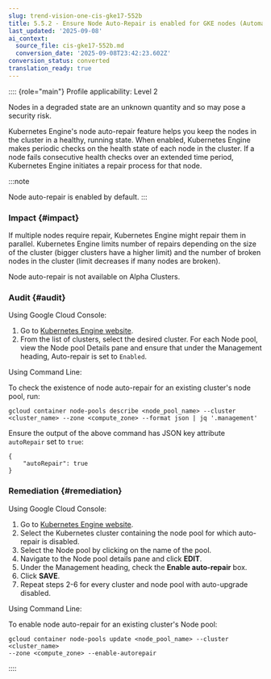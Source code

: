```yaml
---
slug: trend-vision-one-cis-gke17-552b
title: 5.5.2 - Ensure Node Auto-Repair is enabled for GKE nodes (Automated)
last_updated: '2025-09-08'
ai_context:
  source_file: cis-gke17-552b.md
  conversion_date: '2025-09-08T23:42:23.602Z'
conversion_status: converted
translation_ready: true
---
```


:::: {role="main"}
Profile applicability: Level 2

Nodes in a degraded state are an unknown quantity and so may pose a security risk.

Kubernetes Engine's node auto-repair feature helps you keep the nodes in the cluster in a healthy, running state. When enabled, Kubernetes Engine makes periodic checks on the health state of each node in the cluster. If a node fails consecutive health checks over an extended time period, Kubernetes Engine initiates a repair process for that node.

:::note

Node auto-repair is enabled by default.
:::

### Impact {#impact}

If multiple nodes require repair, Kubernetes Engine might repair them in parallel. Kubernetes Engine limits number of repairs depending on the size of the cluster (bigger clusters have a higher limit) and the number of broken nodes in the cluster (limit decreases if many nodes are broken).

Node auto-repair is not available on Alpha Clusters.

### Audit {#audit}

Using Google Cloud Console:

1.  Go to [Kubernetes Engine website](https://console.cloud.google.com/kubernetes/list).
2.  From the list of clusters, select the desired cluster. For each Node pool, view the Node pool Details pane and ensure that under the Management heading, Auto-repair is set to `Enabled`.

Using Command Line:

To check the existence of node auto-repair for an existing cluster's node pool, run:

``` codeblock
gcloud container node-pools describe <node_pool_name> --cluster 
<cluster_name> --zone <compute_zone> --format json | jq '.management'
```

Ensure the output of the above command has JSON key attribute `autoRepair` set to `true`:

``` codeblock
{ 
    "autoRepair": true 
}
```

### Remediation {#remediation}

Using Google Cloud Console:

1.  Go to [Kubernetes Engine website](https://console.cloud.google.com/kubernetes/list).
2.  Select the Kubernetes cluster containing the node pool for which auto-repair is disabled.
3.  Select the Node pool by clicking on the name of the pool.
4.  Navigate to the Node pool details pane and click **EDIT**.
5.  Under the Management heading, check the **Enable auto-repair** box.
6.  Click **SAVE**.
7.  Repeat steps 2-6 for every cluster and node pool with auto-upgrade disabled.

Using Command Line:

To enable node auto-repair for an existing cluster's Node pool:

``` codeblock
gcloud container node-pools update <node_pool_name> --cluster <cluster_name> 
--zone <compute_zone> --enable-autorepair
```
::::
